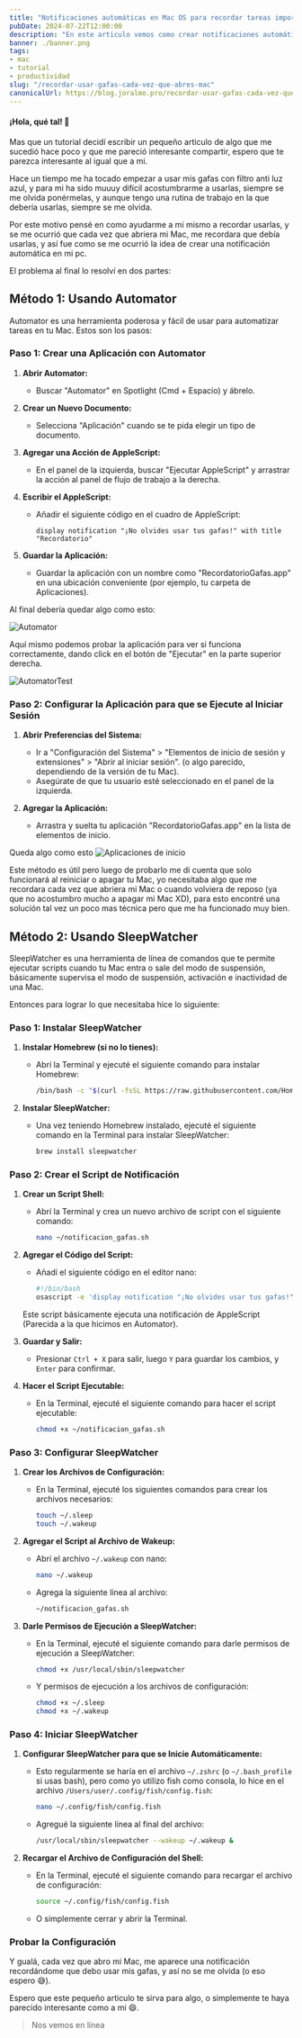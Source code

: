 ```yaml
---
title: "Notificaciones automáticas en Mac OS para recordar tareas importantes"
pubDate: 2024-07-22T12:00:00
description: "En este articulo vemos como crear notificaciones automáticas en Mac OS para recordar tareas importantes."
banner: ./banner.png
tags:
- mac
- tutorial
- productividad
slug: "/recordar-usar-gafas-cada-vez-que-abres-mac"
canonicalUrl: https://blog.joralmo.pro/recordar-usar-gafas-cada-vez-que-abres-mac
---
```



#### ¡Hola, qué tal! 👋

Mas que un tutorial decidí escribir un pequeño articulo de algo que me sucedió hace poco y que me pareció interesante compartir, espero que te parezca interesante al igual que a mi.

Hace un tiempo me ha tocado empezar a usar mis gafas con filtro anti luz azul, y para mi ha sido muuuy difícil acostumbrarme a usarlas, siempre se me olvida ponérmelas, y aunque tengo una rutina de trabajo en la que debería usarlas, siempre se me olvida.

Por este motivo pensé en como ayudarme a mi mismo a recordar usarlas, y se me ocurrió que cada vez que abriera mi Mac, me recordara que debía usarlas, y así fue como se me ocurrió la idea de crear una notificación automática en mi pc.

El problema al final lo resolví en dos partes:

## Método 1: Usando Automator

Automator es una herramienta poderosa y fácil de usar para automatizar tareas en tu Mac. Estos son los pasos:

### Paso 1: Crear una Aplicación con Automator

1. **Abrir Automator:**
   - Buscar "Automator" en Spotlight (Cmd + Espacio) y ábrelo.

2. **Crear un Nuevo Documento:**
   - Selecciona "Aplicación" cuando se te pida elegir un tipo de documento.

3. **Agregar una Acción de AppleScript:**
   - En el panel de la izquierda, buscar "Ejecutar AppleScript" y arrastrar la acción al panel de flujo de trabajo a la derecha.

4. **Escribir el AppleScript:**
   - Añadir el siguiente código en el cuadro de AppleScript:

     ```applescript
     display notification "¡No olvides usar tus gafas!" with title "Recordatorio"
     ```

5. **Guardar la Aplicación:**
   - Guardar la aplicación con un nombre como "RecordatorioGafas.app" en una ubicación conveniente (por ejemplo, tu carpeta de Aplicaciones).

Al final debería quedar algo como esto:

![Automator](./crearAppAutomator.png)

Aquí mismo podemos probar la aplicación para ver si funciona correctamente, dando click en el botón de "Ejecutar" en la parte superior derecha.

![AutomatorTest](./testAppAutomator.png)

### Paso 2: Configurar la Aplicación para que se Ejecute al Iniciar Sesión

1. **Abrir Preferencias del Sistema:**
   - Ir a "Configuración del Sistema" > "Elementos de inicio de sesión y extensiones" > "Abrir al iniciar sesión". (o algo parecido, dependiendo de la versión de tu Mac).
   - Asegúrate de que tu usuario esté seleccionado en el panel de la izquierda.

2. **Agregar la Aplicación:**
   - Arrastra y suelta tu aplicación "RecordatorioGafas.app" en la lista de elementos de inicio.

Queda algo como esto
![Aplicaciones de inicio](./ejecutarAlIniciar.png)

Este método es útil pero luego de probarlo me di cuenta que solo funcionará al reiniciar o apagar tu Mac, yo necesitaba algo que me recordara cada vez que abriera mi Mac o cuando volviera de reposo (ya que no acostumbro mucho a apagar mi Mac XD), para esto encontré una solución tal vez un poco mas técnica pero que me ha funcionado muy bien.

## Método 2: Usando SleepWatcher

SleepWatcher es una herramienta de línea de comandos que te permite ejecutar scripts cuando tu Mac entra o sale del modo de suspensión, básicamente supervisa el modo de suspensión, activación e inactividad de una Mac.

Entonces para lograr lo que necesitaba hice lo siguiente:

### Paso 1: Instalar SleepWatcher

1. **Instalar Homebrew (si no lo tienes):**
   - Abrí la Terminal y ejecuté el siguiente comando para instalar Homebrew:
     ```sh
     /bin/bash -c "$(curl -fsSL https://raw.githubusercontent.com/Homebrew/install/HEAD/install.sh)"
     ```

2. **Instalar SleepWatcher:**
   - Una vez teniendo Homebrew instalado, ejecuté el siguiente comando en la Terminal para instalar SleepWatcher:
     ```sh
     brew install sleepwatcher
     ```

### Paso 2: Crear el Script de Notificación

1. **Crear un Script Shell:**
   - Abrí la Terminal y crea un nuevo archivo de script con el siguiente comando:
     ```sh
     nano ~/notificacion_gafas.sh
     ```

2. **Agregar el Código del Script:**
   - Añadí el siguiente código en el editor nano:
     ```sh
     #!/bin/bash
     osascript -e 'display notification "¡No olvides usar tus gafas!" with title "Recordatorio"'
     ```
    Este script básicamente ejecuta una notificación de AppleScript (Parecida a la que hicimos en Automator).

3. **Guardar y Salir:**
   - Presionar `Ctrl + X` para salir, luego `Y` para guardar los cambios, y `Enter` para confirmar.

4. **Hacer el Script Ejecutable:**
   - En la Terminal, ejecuté el siguiente comando para hacer el script ejecutable:
     ```sh
     chmod +x ~/notificacion_gafas.sh
     ```

### Paso 3: Configurar SleepWatcher

1. **Crear los Archivos de Configuración:**
   - En la Terminal, ejecuté los siguientes comandos para crear los archivos necesarios:
     ```sh
     touch ~/.sleep
     touch ~/.wakeup
     ```

2. **Agregar el Script al Archivo de Wakeup:**
   - Abrí el archivo `~/.wakeup` con nano:
     ```sh
     nano ~/.wakeup
     ```
   - Agrega la siguiente línea al archivo:
     ```sh
     ~/notificacion_gafas.sh
     ```

3. **Darle Permisos de Ejecución a SleepWatcher:**
   - En la Terminal, ejecuté el siguiente comando para darle permisos de ejecución a SleepWatcher:
     ```sh
     chmod +x /usr/local/sbin/sleepwatcher
     ```
   - Y permisos de ejecución a los archivos de configuración:
     ```sh
     chmod +x ~/.sleep
     chmod +x ~/.wakeup
     ```

### Paso 4: Iniciar SleepWatcher

1. **Configurar SleepWatcher para que se Inicie Automáticamente:**
   - Esto regularmente se haría en el archivo `~/.zshrc` (o `~/.bash_profile` si usas bash), pero como yo utilizo fish como consola, lo hice en el archivo `/Users/user/.config/fish/config.fish`:
     ```sh
     nano ~/.config/fish/config.fish
     ```
   - Agregué la siguiente línea al final del archivo:
     ```sh
     /usr/local/sbin/sleepwatcher --wakeup ~/.wakeup &
     ```

2. **Recargar el Archivo de Configuración del Shell:**
    - En la Terminal, ejecuté el siguiente comando para recargar el archivo de configuración:
      ```sh
      source ~/.config/fish/config.fish
      ```
    - O simplemente cerrar y abrir la Terminal.

### Probar la Configuración

<VideoPlayer src="https://joralmo.pro/notification.mp4" />

Y gualá, cada vez que abro mi Mac, me aparece una notificación recordándome que debo usar mis gafas, y así no se me olvida (o eso espero 😅).

Espero que este pequeño articulo te sirva para algo, o simplemente te haya parecido interesante como a mi 😄.

> Nos vemos en línea
